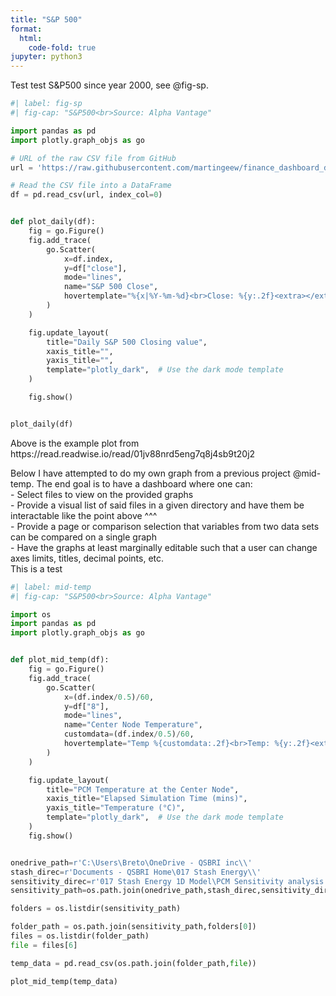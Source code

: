 ```yaml
---
title: "S&P 500"
format:
  html:
    code-fold: true
jupyter: python3
---
```

Test test
S&P500 since year 2000, see @fig-sp.

```python
#| label: fig-sp
#| fig-cap: "S&P500<br>Source: Alpha Vantage"

import pandas as pd
import plotly.graph_objs as go

# URL of the raw CSV file from GitHub
url = 'https://raw.githubusercontent.com/martingeew/finance_dashboard_demo/main/sp500_20240825.csv'

# Read the CSV file into a DataFrame
df = pd.read_csv(url, index_col=0) 


def plot_daily(df):
    fig = go.Figure()
    fig.add_trace(
        go.Scatter(
            x=df.index,
            y=df["close"],
            mode="lines",
            name="S&P 500 Close",
            hovertemplate="%{x|%Y-%m-%d}<br>Close: %{y:.2f}<extra></extra>",
        )
    )

    fig.update_layout(
        title="Daily S&P 500 Closing value",
        xaxis_title="",
        yaxis_title="",
        template="plotly_dark",  # Use the dark mode template
    )

    fig.show()


plot_daily(df)
```

Above is the example plot from https://read.readwise.io/read/01jv88nrd5eng7q8j4sb9t20j2

Below I have attempted to do my own graph from a previous project @mid-temp. The end goal is to have a dashboard where one can:<br>
- Select files to view on the provided graphs<br>
- Provide a visual list of said files in a given directory and have them be interactable like the point above ^^^ <br>
- Provide a page or comparison selection that variables from two data sets can be compared on a single graph<br>
- Have the graphs at least marginally editable such that a user can change axes limits, titles, decimal points, etc.<br>
This is a test <br>

```python
#| label: mid-temp
#| fig-cap: "S&P500<br>Source: Alpha Vantage"

import os
import pandas as pd
import plotly.graph_objs as go


def plot_mid_temp(df):
    fig = go.Figure()
    fig.add_trace(
        go.Scatter(
            x=(df.index/0.5)/60,
            y=df["8"],
            mode="lines",
            name="Center Node Temperature",
            customdata=(df.index/0.5)/60,
            hovertemplate="Temp %{customdata:.2f}<br>Temp: %{y:.2f}<extra></extra>",
        )
    )

    fig.update_layout(
        title="PCM Temperature at the Center Node",
        xaxis_title="Elapsed Simulation Time (mins)",
        yaxis_title="Temperature (°C)",
        template="plotly_dark",  # Use the dark mode template
    )
    fig.show()


onedrive_path=r'C:\Users\Breto\OneDrive - QSBRI inc\\'
stash_direc=r'Documents - QSBRI Home\017 Stash Energy\\'
sensitivity_direc=r'017 Stash Energy 1D Model\PCM Sensitivity analysis'
sensitivity_path=os.path.join(onedrive_path,stash_direc,sensitivity_direc)

folders = os.listdir(sensitivity_path)

folder_path = os.path.join(sensitivity_path,folders[0])
files = os.listdir(folder_path)
file = files[6]

temp_data = pd.read_csv(os.path.join(folder_path,file))

plot_mid_temp(temp_data)


```